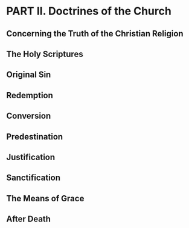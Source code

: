 # PART II.  Doctrines of the Church {.unnumbered}

## Concerning the Truth of the Christian Religion

## The Holy Scriptures

## Original Sin

## Redemption

## Conversion

## Predestination

## Justification

## Sanctification

## The Means of Grace

## After Death

